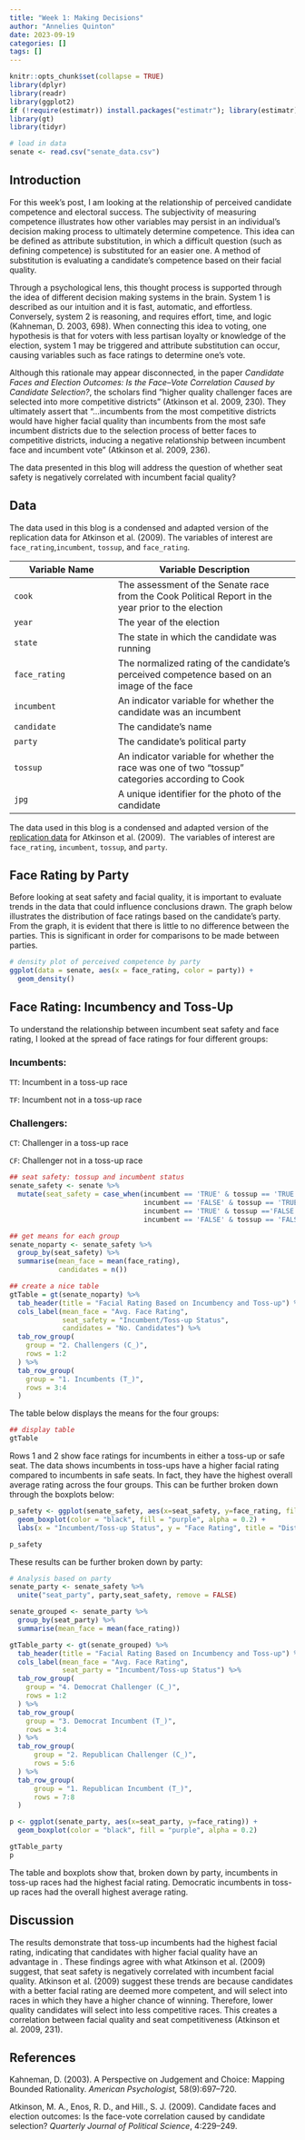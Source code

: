 ```yaml
---
title: "Week 1: Making Decisions"
author: "Annelies Quinton"
date: 2023-09-19
categories: []
tags: []
---
```


```r
knitr::opts_chunk$set(collapse = TRUE)
library(dplyr)
library(readr)
library(ggplot2)
if (!require(estimatr)) install.packages("estimatr"); library(estimatr)
library(gt)
library(tidyr)

# load in data
senate <- read.csv("senate_data.csv")
```

## Introduction

For this week's post, I am looking at the relationship of perceived candidate competence and electoral success. The subjectivity of measuring competence illustrates how other variables may persist in an individual's decision making process to ultimately determine competence. This idea can be defined as attribute substitution, in which a difficult question (such as defining competence) is substituted for an easier one. A method of substitution is evaluating a candidate's competence based on their facial quality.

Through a psychological lens, this thought process is supported through the idea of different decision making systems in the brain. System 1 is described as our intuition and it is fast, automatic, and effortless. Conversely, system 2 is reasoning, and requires effort, time, and logic (Kahneman, D. 2003, 698). When connecting this idea to voting, one hypothesis is that for voters with less partisan loyalty or knowledge of the election, system 1 may be triggered and attribute substitution can occur, causing variables such as face ratings to determine one's vote. 

Although this rationale may appear disconnected, in the paper *Candidate Faces and Election Outcomes: Is the Face--Vote Correlation Caused by Candidate Selection?*, the scholars find "higher quality challenger faces are selected into more competitive districts" (Atkinson et al. 2009, 230). They ultimately assert that "...incumbents from the most competitive districts would have higher facial quality than incumbents from the most safe incumbent districts due to the selection process of better faces to competitive districts, inducing a negative relationship between incumbent face and incumbent vote" (Atkinson et al. 2009, 236).

The data presented in this blog will address the question of whether seat safety is negatively correlated with incumbent facial quality?

## Data

The data used in this blog is a condensed and adapted version of the replication data for Atkinson et al. (2009). The variables of interest are `face_rating`,`incumbent`, `tossup`, and `face_rating`.

| Variable Name | Variable Description                                                                               |
|--------------------------|----------------------------------------------|
| `cook`        | The assessment of the Senate race from the Cook Political Report in the year prior to the election |
| `year`        | The year of the election                                                                           |
| `state`       | The state in which the candidate was running                                                       |
| `face_rating` | The normalized rating of the candidate's perceived competence based on an image of the face        |
| `incumbent`   | An indicator variable for whether the candidate was an incumbent                                   |
| `candidate`   | The candidate's name                                                                               |
| `party`       | The candidate's political party                                                                    |
| `tossup`      | An indicator variable for whether the race was one of two "tossup" categories according to Cook    |
| `jpg`         | A unique identifier for the photo of the candidate                                                 |

The data used in this blog is a condensed and adapted version of the [replication data](https://dataverse.harvard.edu/dataset.xhtml?persistentId=doi:10.7910/DVN/RSI8NR) for Atkinson et al. (2009).  The variables of interest are `face_rating`, `incumbent`, `tossup`, and `party`.

## Face Rating by Party

Before looking at seat safety and facial quality, it is important to evaluate trends in the data that could influence conclusions drawn. The graph below illustrates the distribution of face ratings based on the candidate's party. From the graph, it is evident that there is little to no difference between the parties. This is significant in order for comparisons to be made between parties.

```r
# density plot of perceived competence by party
ggplot(data = senate, aes(x = face_rating, color = party)) + 
  geom_density()                                              
```

## Face Rating: Incumbency and Toss-Up

To understand the relationship between incumbent seat safety and face rating, I looked at the spread of face ratings for four different groups:

### Incumbents:

`TT`: Incumbent in a toss-up race

`TF`: Incumbent not in a toss-up race

### Challengers:

`CT`: Challenger in a toss-up race

`CF`: Challenger not in a toss-up race

```r
## seat safety: tossup and incumbent status
senate_safety <- senate %>% 
  mutate(seat_safety = case_when(incumbent == 'TRUE' & tossup == 'TRUE' ~ "TT",
                                 incumbent == 'FALSE' & tossup == 'TRUE' ~ "CT",
                                 incumbent == 'TRUE' & tossup =='FALSE' ~ "TF",
                                 incumbent == 'FALSE' & tossup == 'FALSE' ~ "CF"))

## get means for each group
senate_noparty <- senate_safety %>% 
  group_by(seat_safety) %>% 
  summarise(mean_face = mean(face_rating),
            candidates = n())

## create a nice table
gtTable = gt(senate_noparty) %>%
  tab_header(title = "Facial Rating Based on Incumbency and Toss-up") %>% 
  cols_label(mean_face = "Avg. Face Rating",
             seat_safety = "Incumbent/Toss-up Status",
             candidates = "No. Candidates") %>% 
  tab_row_group(
    group = "2. Challengers (C_)",
    rows = 1:2
  ) %>% 
  tab_row_group(
    group = "1. Incumbents (T_)",
    rows = 3:4
  ) 
```

The table below displays the means for the four groups:

```r
## display table
gtTable
```

Rows 1 and 2 show face ratings for incumbents in either a toss-up or safe seat. The data shows incumbents in toss-ups have a higher facial rating compared to incumbents in safe seats. In fact, they have the highest overall average rating across the four groups. This can be further broken down through the boxplots below:

```r
p_safety <- ggplot(senate_safety, aes(x=seat_safety, y=face_rating, fill = seat_safety)) + 
  geom_boxplot(color = "black", fill = "purple", alpha = 0.2) +
  labs(x = "Incumbent/Toss-up Status", y = "Face Rating", title = "Distrubition of Face Rating By Incumbent/Toss-Up Status")

```

```r
p_safety
```

These results can be further broken down by party:

```r
# Analysis based on party
senate_party <- senate_safety %>%
  unite("seat_party", party,seat_safety, remove = FALSE) 

senate_grouped <- senate_party %>% 
  group_by(seat_party) %>% 
  summarise(mean_face = mean(face_rating))

gtTable_party <- gt(senate_grouped) %>%
  tab_header(title = "Facial Rating Based on Incumbency and Toss-up") %>% 
  cols_label(mean_face = "Avg. Face Rating",
             seat_party = "Incumbent/Toss-up Status") %>% 
  tab_row_group(
    group = "4. Democrat Challenger (C_)",
    rows = 1:2
  ) %>% 
  tab_row_group(
    group = "3. Democrat Incumbent (T_)",
    rows = 3:4
  ) %>% 
  tab_row_group(
      group = "2. Republican Challenger (C_)",
      rows = 5:6
  ) %>% 
  tab_row_group(
      group = "1. Republican Incumbent (T_)",
      rows = 7:8
  ) 

p <- ggplot(senate_party, aes(x=seat_party, y=face_rating)) + 
  geom_boxplot(color = "black", fill = "purple", alpha = 0.2) 

```

```r
gtTable_party
p
```


The table and boxplots show that, broken down by party, incumbents in toss-up races had the highest facial rating. Democratic incumbents in toss-up races had the overall highest average rating.

## Discussion

The results demonstrate that toss-up incumbents had the highest facial rating, indicating that candidates with higher facial quality have an advantage in . These findings agree with what Atkinson et al. (2009) suggest, that seat safety is negatively correlated with incumbent facial quality. Atkinson et al. (2009) suggest these trends are because candidates with a better facial rating are deemed more competent, and will select into races in which they have a higher chance of winning. Therefore, lower quality candidates will select into less competitive races. This creates a correlation between facial quality and seat competitiveness (Atkinson et al. 2009, 231).

## References

Kahneman, D. (2003). A Perspective on Judgement and Choice: Mapping Bounded Rationality. *American Psychologist,* 58(9):697--720.

Atkinson, M. A., Enos, R. D., and Hill., S. J. (2009). Candidate faces and election outcomes: Is the face-vote correlation caused by candidate selection? *Quarterly Journal of Political Science*, 4:229--249.

